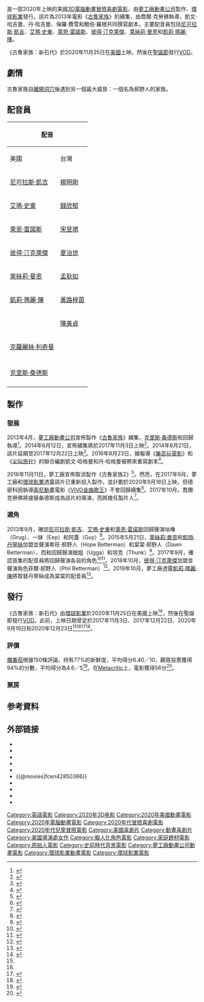 {{NoteTA
|G1=Movie
|G2=Show
|G3=DreamWorks
|1=zh-tw:換人殺砍砍;zh-hk:屠·姐上錯身;zh-cn:砍人快乐;
|2=zh-tw:細物警探;zh-hk:蛛屍馬跡;zh-cn:蛛丝马迹;
|3=zh-tw:湯姆貓與傑利鼠;zh-hk:Tom & Jerry大電影;zh-sg:Tom & Jerry大电影;zh-cn:猫和老鼠;
}}
{{Infobox film
| name = 古魯家族：新石代
| original_name = {{lang|en|''The Croods: A New Age''}}
| image = The Croods A New Age Poster.jpg
| caption = 電影海報
| director = 喬爾·克勞佛
| producer = {{le|馬克·史威夫特與達米安·香農|Mark Swift and Damian Shannon|馬克·史威夫特}}
| writer = {{Plainlist|
* 凱文·哈吉曼
* 丹·哈吉曼
* 保羅·費雪
* 鮑伯·羅根
}}
| starring = {{Plainlist|
* [[尼可拉斯·凱吉|尼可拉斯·凱吉]]
* [[艾瑪·史東|艾瑪·史東]]
* [[萊恩·雷諾斯|萊恩·雷諾斯]]
* [[彼得·汀克萊傑|彼得·汀克萊傑]]
* [[萊絲莉·曼恩|萊絲莉·曼恩]]
* [[凱莉·瑪麗·陳|凱莉·瑪麗·陳]]
}}
| music = {{le|馬克·馬瑟斯鮑夫|Mark Mothersbaugh}}
| cinematography = 
| editing = 詹姆斯·萊恩
| studio = [[夢工廠動畫公司|夢工廠動畫公司]]
| distributor = [[環球影業|環球影業]]<br>[[中影股份|中影股份]]（中國內地）
| released = {{Film date|2020|11|25|美國|2020|11|27|中国大陸、台灣|2021|4|1|香港}}
| runtime = 95分鐘
| country = {{美國電影產地}}
| language = [[英語|英語]]
| sarft_id = {{电审|特(进)|2020|023}}
| budget = 6500萬美元<ref>{{cite news|last=Watson|first=R.T.|title=Universal Tosses Cinemas a Lifeline While Testing New Distribution Model|url=https://www.wsj.com/articles/universal-tosses-cinemas-a-lifeline-while-testing-new-distribution-model-11603143782|publisher=[[Wall_Street_Journal|Wall Street Journal]]|date=2020-10-19|access-date=2020-10-19|archive-date=2020-11-19|archive-url=https://web.archive.org/web/20201119095521/https://www.wsj.com/articles/universal-tosses-cinemas-a-lifeline-while-testing-new-distribution-model-11603143782|dead-url=no}}</ref>
| gross = 2.15億美元<ref name="BOM">{{cite web |url= https://www.boxofficemojo.com/title/tt2850386/?ref_=bo_rl_ti |title= The Croods: A New Age (2020) |website= [[Box_Office_Mojo|Box Office Mojo]] |access-date= 2020-11-28 |archive-date= 2020-11-27 |archive-url= https://web.archive.org/web/20201127092626/https://www.boxofficemojo.com/title/tt2850386/?ref_=bo_rl_ti |dead-url= no }}</ref><ref name="NUM">{{cite web |url= https://www.the-numbers.com/movie/Croods-A-New-Age-The-(2020)#tab=summary |title= The Croods: A New Age (2020) |website= [[The_Numbers_(website)|The Numbers]] |access-date= 2020-11-28 |archive-date= 2021-01-13 |archive-url= https://web.archive.org/web/20210113215738/https://www.the-numbers.com/movie/Croods-A-New-Age-The-(2020)#tab=summary |dead-url= no }}</ref>
| preceded_by = 《[[古魯家族|古魯家族]]》
| followed_by = 
| cn_name = 疯狂原始人2
| hk_name = 古魯家族2：霸器新時代
| tw_name = 古魯家族：新石代
}}
{{作品名稱|name=''The Croods: A New Age''|hk=古魯家族2：霸器新時代|tw=古魯家族：新石代|cn= 疯狂原始人2}}是一部2020年上映的美國[[3D電影|3D]][[電腦動畫|電腦動畫]][[冒險片|冒險]][[喜劇電影|喜劇電影]]，由[[夢工廠動畫公司|夢工廠動畫公司]]製作、[[環球影業|環球影業]]發行。該片為2013年電影《[[古魯家族|古魯家族]]》的續集，由喬爾·克勞佛執導，凱文·哈吉曼、丹·哈吉曼、保羅·費雪和鮑伯·羅根共同撰寫劇本。主要配音員包括[[尼可拉斯·凱吉|尼可拉斯·凱吉]]、[[艾瑪·史東|艾瑪·史東]]、[[萊恩·雷諾斯|萊恩·雷諾斯]]、[[彼得·汀克萊傑|彼得·汀克萊傑]]、[[萊絲莉·曼恩|萊絲莉·曼恩]]和[[凱莉·瑪麗·陳|凱莉·瑪麗·陳]]。

《古魯家族：新石代》於2020年11月25日在[[美國|美國]]上映，然後在[[聖誕節|聖誕節]]發行[[VOD|VOD]]。

== 劇情 ==
古魯家族自[[古魯家族|離開洞穴]]後遇到另一個最大威脅：一個名為郝野人的家族。

== 配音員 ==
{| class="wikitable"
!colspan=3|配音
!rowspan=2|角色
|-
!美國
!台灣
!香港
|-
|[[尼可拉斯·凱吉|尼可拉斯·凱吉]]
|[[楊明剛|楊明剛]]
|[[黃志明_(香港)|黃志明]]
|咕嚕（Grug Crood）
|-
|[[艾瑪·史東|艾瑪·史東]]
|[[錢欣郁|錢欣郁]]
|
|一妹（Eep Crood）
|-
|[[萊恩·雷諾斯|萊恩·雷諾斯]]
|[[宋昱璁|宋昱璁]]
|
|阿蓋（Guy）
|-
|[[彼得·汀克萊傑|彼得·汀克萊傑]]
|[[夏治世|夏治世]]
|[[高翰文|高翰文]]
|菲爾（Phil Betterman）
|-
|[[萊絲莉·曼恩|萊絲莉·曼恩]]
|[[孟耿如|孟耿如]]
|[[劉惠雲|劉惠雲]]
|希旺（Hope Betterman）
|-
|[[凱莉·瑪麗·陳|凱莉·瑪麗·陳]]
|[[黃路梓茵|黃路梓茵]]
|
|棠棠（Dawn Betterman）
|-
|{{le|凱薩琳·齊勒|Catherine Keener}}
|[[陳美貞|陳美貞]]
|[[林珊珊|林珊珊]]
|娥姐（Ugga Crood）
|-
|[[克蘿麗絲·利奇曼|克蘿麗絲·利奇曼]]
|
|
|可人（Gran）
|-
|{{le|克拉克·達克|Clark Duke}}
|
|[[林子善|林子善]]
|坦克（Thunk Crood）
|-
|[[克里斯·桑德斯|克里斯·桑德斯]]
|
|
|皮帶（Belt）
|-
|}

== 製作 ==
=== 發展 ===
2013年4月，[[夢工廠動畫公司|夢工廠動畫公司]]宣佈製作《[[古魯家族|古魯家族]]》續集，[[克里斯·桑德斯|克里斯·桑德斯]]和{{le|科克·德密科|Kirk DeMicco}}回歸執導<ref>{{cite web |url=http://www.comingsoon.net/news/movienews.php?id=103135 |title=The Croods 2 in the Works at DreamWorks Animation |publisher=ComingSoon.net |date=2013-04-17 |accessdate=2018-10-07 |archive-url=https://web.archive.org/web/20141006150729/http://www.comingsoon.net/news/movienews.php?id=103135 |archive-date=2014-10-06 |dead-url=no }}</ref>。2014年6月12日，宣佈續集將於2017年11月3日上映<ref name=":0">{{cite web |url=http://www.comingsoon.net/news/movienews.php?id=119483 |title=Dates Set for Madagascar 4, The Croods 2, Puss in Boots 2, Captain Underpants, and Hitman |publisher=ComingSoon.net |date=2014-06-12 |accessdate=2018-10-07 |archive-url=https://web.archive.org/web/20141006124318/http://www.comingsoon.net/news/movienews.php?id=119483 |archive-date=2014-10-06 |dead-url=no }}</ref>。2014年8月21日，該片延期至2017年12月22日上映<ref name=CSShiftsTwo>{{cite web|title=DreamWorks Animation Shifts Two Sequels Back Slightly|url=http://www.comingsoon.net/news/movienews.php?id=122167|publisher=ComingSoon.net|accessdate=2018-10-07|date=2014-08-21|archive-url=https://web.archive.org/web/20140824140252/http://www.comingsoon.net/news/movienews.php?id=122167|archive-date=2014-08-24|dead-url=no}}</ref>。2016年8月23日，據報導《[[樂高玩電影|樂高玩電影]]》和《[[尖叫旅社|尖叫旅社]]》的聯合編劇凱文·哈格曼和丹·哈格曼被聘來重寫劇本<ref name="DeadlineHagemanBrothers">{{cite web|last1=Busch|first1=Anita|title=DreamWorks Animation's 'Croods 2' Gets Rewrite With Hageman Brothers|url=http://deadline.com/2016/08/dreamworks-animation-croods-2-kevin-dan-hageman-brothers-1201807624/|website=Deadline Hollywood|accessdate=2018-10-07|date=2016-08-23|archive-url=https://web.archive.org/web/20181007073655/https://deadline.com/2016/08/dreamworks-animation-croods-2-kevin-dan-hageman-brothers-1201807624/|archive-date=2018-10-07|dead-url=no}}</ref>。

2016年11月11日，夢工廠宣佈取消製作《古魯家族2》<ref name="VarietyTakenOff">{{cite news|last1=Rainey|first1=James|title=DreamWorks Animation and Universal Kill ‘Croods 2’ (EXCLUSIVE)|url=https://variety.com/2016/film/news/dreamworks-animation-universal-kill-croods-2-sequel-1201916453/|accessdate=2018-10-07|work=Variety|date=2016-11-11|archive-url=https://web.archive.org/web/20190103134655/https://variety.com/2016/film/news/dreamworks-animation-universal-kill-croods-2-sequel-1201916453/|archive-date=2019-01-03|dead-url=no}}</ref>。然而，在2017年9月，夢工廠和[[環球影業|環球影業]]透露該片已重新投入製作，並計劃於2020年9月18日上映，但德密科因執導[[索尼動畫|索尼動畫]]電影《[[VIVO金曲歌王|VIVO金曲歌王]]》不會回歸續集<ref>{{cite press release|url=http://www.prnewswire.com/news-releases/sony-pictures-animation-unveils-varied-upcoming-slate-300392965.html|title=Sony Pictures Animation Unveils Varied Upcoming Slate|agency=[[PR_Newswire|PR Newswire]]|publisher=Sony Pictures Animation|date=2017-01-18|accessdate=2018-10-07|archive-url=https://web.archive.org/web/20181006114708/https://www.prnewswire.com/news-releases/sony-pictures-animation-unveils-varied-upcoming-slate-300392965.html|archive-date=2018-10-06|dead-url=no}}</ref>。2017年10月，喬爾·克勞佛將接替桑德斯成為該片的導演，而{{le|馬克·史威夫特與達米安·香農|Mark Swift and Damian Shannon|馬克·史威夫特}}將擔任製片人<ref>{{cite news|last=Giardina|first=Carolyn|title='Croods 2' Finds Its Director (Exclusive)|url=http://www.hollywoodreporter.com/behind-screen/croods-2-finds-director-1050172|date=2017-10-18|publisher=The Hollywood Reporter|access-date=2018-10-07|archive-url=https://web.archive.org/web/20180621195504/https://www.hollywoodreporter.com/behind-screen/croods-2-finds-director-1050172|archive-date=2018-06-21|dead-url=no}}</ref>。

=== 選角 ===
2013年9月，確認[[尼可拉斯·凱吉|尼可拉斯·凱吉]]、[[艾瑪·史東|艾瑪·史東]]和[[萊恩·雷諾斯|萊恩·雷諾斯]]回歸聲演咕嚕（Grug）、一妹（Eep）和阿蓋（Guy）<ref>{{cite web|title=Nicolas Cage, Ryan Reynolds and Emma Stone Confirmed for The Croods 2|url=http://www.comingsoon.net/news/movienews.php?id=108718|date=2013-09-09|work=[[ComingSoon.net|ComingSoon.net]]|publisher=[[CraveOnline|CraveOnline]]|accessdate=2018-10-07|archive-url=https://web.archive.org/web/20140422033120/http://www.comingsoon.net/news/movienews.php?id=108718|archive-date=2014-04-22|dead-url=no}}</ref>。2015年5月21日，[[萊絲莉·曼恩|萊絲莉·曼恩]]和[[凱特·丹寧絲|凱特·丹寧絲]]加盟並聲演希旺·郝野人（Hope Betterman）和棠棠·郝野人（Dawn Betterman），而{{le|凱薩琳·齊勒|Catherine Keener}}和{{le|克拉克·達克|Clark Duke}}回歸聲演娥姐（Ugga）和坦克（Thunk）<ref name="THRMannDennings">{{cite web|title=Leslie Mann, Kat Dennings Joining 'Croods 2' (Exclusive)|url=http://www.hollywoodreporter.com/heat-vision/leslie-mann-kat-dennings-joining-797398|author=Borys Kit|date=2015-05-21|work=[[The_Hollywood_Reporter|The Hollywood Reporter]]|publisher=([[Prometheus_Global_Media|Prometheus Global Media]])|accessdate=2018-10-07|archive-url=https://web.archive.org/web/20181007073743/https://www.hollywoodreporter.com/heat-vision/leslie-mann-kat-dennings-joining-797398|archive-date=2018-10-07|dead-url=no}}</ref>。2017年9月，確認首集的配音員將回歸聲演各自的角色<ref name="CroodsReturn2">{{cite news|last=Kroll|first=Justin|date=2017-09-19|title=‘Croods 2’ Revived as Animated Sequel and Jason Blum’s ‘Spooky Jack’ Get Release Dates|publisher=Variety|url=https://variety.com/2017/film/news/croods-2-spooky-jack-release-dates-1202563635/|access-date=2018-10-07|archive-url=https://web.archive.org/web/20190604034547/https://variety.com/2017/film/news/croods-2-spooky-jack-release-dates-1202563635/|archive-date=2019-06-04|dead-url=no}}</ref><ref>{{cite news|last=Amidi|first=Amid|date=2017-09-19|title=Dreamworks Confirms ‘The Croods’ Sequel Is Back On, And Announces ‘Spooky Jack’|publisher=[[Cartoon_Brew|Cartoon Brew]]|url=http://www.cartoonbrew.com/feature-film/dreamworks-confirms-making-croods-sequel-announces-spooky-jack-153604.html|accessdate=2018-10-07|archive-url=https://web.archive.org/web/20190513011655/https://www.cartoonbrew.com/feature-film/dreamworks-confirms-making-croods-sequel-announces-spooky-jack-153604.html|archive-date=2019-05-13|dead-url=no}}</ref>。2018年10月，[[彼得·汀克萊傑|彼得·汀克萊傑]]加盟並聲演角色菲爾·郝野人（Phil Betterman）<ref>{{cite news|last1=N'Duka|first1=Amanda|last2=D'Alessandro|first2=Anthony|title=Peter Dinklage Joins Voice Cast Of ‘The Croods 2’|url=https://deadline.com/2018/10/peter-dinklage-the-croods-2-dreamworks-1202476719/|date=2018-10-05|work=Deadline|accessdate=2018-10-07|archive-url=https://web.archive.org/web/20181006123256/https://deadline.com/2018/10/peter-dinklage-the-croods-2-dreamworks-1202476719/|archive-date=2018-10-06|dead-url=no}}</ref>。2019年10月，夢工廠透露[[凱莉·瑪麗·陳|凱莉·瑪麗·陳]]將取替丹寧絲成為棠棠的配音員<ref>{{cite|url=https://www.hollywoodreporter.com/heat-vision/kelly-marie-tran-joins-voice-cast-croods-sequel-1250499|title=Kelly Marie Tran Joins Voice Cast of 'Croods' Sequel|last=Galuppo|first=Mia|publisher=Hollywood Reporter|date=2019-10-29|access-date=2020-07-01|archive-url=https://web.archive.org/web/20191214130307/https://www.hollywoodreporter.com/heat-vision/kelly-marie-tran-joins-voice-cast-croods-sequel-1250499|archive-date=2019-12-14|dead-url=no}}</ref>。

== 發行 ==
《古魯家族：新石代》由[[環球影業|環球影業]]於2020年11月25日在美國上映<ref>{{cite news|last=D'Alessandro|first=Anthony|title=‘The Croods 2’: Universal Moves DreamWorks Animation Pic Into Thanksgiving Frame|url=https://deadline.com/2020/09/the-croods-2-universal-thanksgiving-release-dreamworks-animation-pic-amc-trolls-world-tour-1234578084/|work=[[Deadline_Hollywood|Deadline Hollywood]]|date=2020-09-16|accessdate=2020-09-17|archive-date=2020-11-18|archive-url=https://web.archive.org/web/20201118045351/https://deadline.com/2020/09/the-croods-2-universal-thanksgiving-release-dreamworks-animation-pic-amc-trolls-world-tour-1234578084/|dead-url=no}}</ref>，然後在聖誕節發行[[VOD|VOD]]。此前，上映日期曾定於2017年11月3日、2017年12月22日、2020年9月18日和2020年12月23日<ref name=":0" /><ref name="CSShiftsTwo" /><ref name="CroodsReturn">{{cite news|last=Kroll|first=Justin|date=2017-09-19|title=‘Croods 2’ Revived as Animated Sequel and Jason Blum’s ‘Spooky Jack’ Get Release Dates|publisher=Variety|url=https://variety.com/2017/film/news/croods-2-spooky-jack-release-dates-1202563635/|access-date=2018-10-07|archive-url=https://web.archive.org/web/20190604034547/https://variety.com/2017/film/news/croods-2-spooky-jack-release-dates-1202563635/|archive-date=2019-06-04|dead-url=no}}</ref><ref>{{cite news|last=D'Alessandro|first=Anthony|title='Sing 2’ To Croon Summer 2021; ‘The Croods 2’ Moves To Holiday Season 2020|url=https://deadline.com/2019/04/sing-2-croods-2-release-date-changes-1202594951/|accessdate=2019-04-12|work=[[Deadline_Hollywood|Deadline Hollywood]]|date=2019-04-12|archive-url=https://web.archive.org/web/20190828024514/https://deadline.com/2019/04/sing-2-croods-2-release-date-changes-1202594951/|archive-date=2019-08-28|dead-url=no}}</ref>。

=== 評價 ===
[[爛番茄|爛番茄]]根據150條評論，持有77%的新鮮度，平均得分6.40／10，觀眾投票獲得94%的分數，平均得分為4.6／5<ref>{{cite web|url=https://www.rottentomatoes.com/m/the_croods_a_new_age|title=The Croods: A New Age (2020)|website=[[爛番茄|Rotten Tomatoes]]|accessdate=2020-11-25|archive-date=2021-01-02|archive-url=https://web.archive.org/web/20210102104457/https://www.rottentomatoes.com/m/the_croods_a_new_age|dead-url=no}}</ref>。在[[Metacritic|Metacritic]]上，電影獲得56分<ref>{{cite web|url=https://www.metacritic.com/movie/the-croods-a-new-age|title=The Croods: A New Age Reviews|website=[[Metacritic|Metacritic]]|accessdate=2020-11-25|archive-date=2021-02-23|archive-url=https://web.archive.org/web/20210223132309/https://www.metacritic.com/movie/the-croods-a-new-age|dead-url=no}}</ref>。

=== 票房 ===
{{start box}}
{{succession prize box|《[[換人殺砍砍|換人殺砍砍]]》|《[[魔物獵人_(電影)|魔物獵人]]》|{{flagicon|USA}}[[2020年美國週末票房冠軍|2020年美國週末票房冠軍]]|第48-50週}}
{{succession prize box|《[[細物警探|細物警探]]》|《[[湯姆貓與傑利鼠_(2021年電影)|湯姆貓與傑利鼠]]》|{{flagicon|USA}}[[2021年美國週末票房冠軍|2021年美國週末票房冠軍]]|第7-8週}}
{{end box}}

== 参考資料 ==
{{reflist|30em}}

== 外部链接 ==
* {{IMDb title|2850386}}
* {{amg movie|602663}}
* {{rotten-tomatoes|the_croods_a_new_age}}
* {{mojo title|2850386}}
* {{metacritic film|the-croods-a-new-age}}
* {{@movies|fcen42850386}}
* {{Yahoomovie id|10958}}
* {{Yahoo-movie-hk title|50778}}
* {{Mtime|215109}}
* {{douban|24298954}}

{{古魯家族}}
{{夢工廠動畫電影}}
{{Portal bar|美國|電影|動漫}}
{{DEFAULTSORT:Croods: A New Age, The}}
[[Category:英語電影|Category:英語電影]]
[[Category:2020年3D电影|Category:2020年3D电影]]
[[Category:2020年美國動畫電影|Category:2020年美國動畫電影]]
[[Category:2020年電腦動畫電影|Category:2020年電腦動畫電影]]
[[Category:2020年代冒險喜劇電影|Category:2020年代冒險喜劇電影]]
[[Category:2020年代兒童冒險電影|Category:2020年代兒童冒險電影]]
[[Category:美國喜劇片|Category:美國喜劇片]]
[[Category:動畫喜劇片|Category:動畫喜劇片]]
[[Category:美國導演處女作|Category:美國導演處女作]]
[[Category:擬人化角色電影|Category:擬人化角色電影]]
[[Category:家庭題材電影|Category:家庭題材電影]]
[[Category:原始人電影|Category:原始人電影]]
[[Category:史前時代背景電影|Category:史前時代背景電影]]
[[Category:夢工廠動畫公司動畫電影|Category:夢工廠動畫公司動畫電影]]
[[Category:環球影業動畫電影|Category:環球影業動畫電影]]
[[Category:環球影業電影|Category:環球影業電影]]